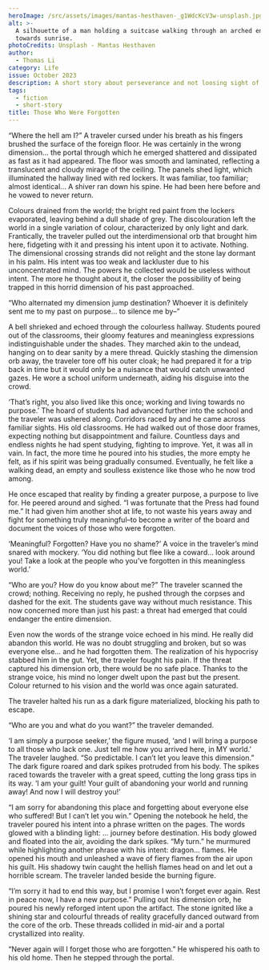 ```yaml
---
heroImage: /src/assets/images/mantas-hesthaven-_g1WdcKcV3w-unsplash.jpg
alt: >-
  A silhouette of a man holding a suitcase walking through an arched entryway
  towards sunrise.
photoCredits: Unsplash - Mantas Hesthaven
author:
  - Thomas Li
category: Life
issue: October 2023
description: A short story about perseverance and not loosing sight of one's goal.
tags:
  - fiction
  - short-story
title: Those Who Were Forgotten
---
```


“Where the hell am I?” A traveler cursed under his breath as his fingers brushed the surface of the foreign floor. He was certainly in the wrong dimension… the portal through which he emerged shattered and dissipated as fast as it had appeared. The floor was smooth and laminated, reflecting a translucent and cloudy mirage of the ceiling. The panels shed light, which illuminated the hallway lined with red lockers. It was familiar, too familiar; almost identical... A shiver ran down his spine. He had been here before and he vowed to never return.

&#x9;Colours drained from the world; the bright red paint from the lockers evaporated, leaving behind a dull shade of grey. The discolouration left the world in a single variation of colour, characterized by only light and dark. Frantically, the traveler pulled out the interdimensional orb that brought him here, fidgeting with it and pressing his intent upon it to activate. Nothing. The dimensional crossing strands did not relight and the stone lay dormant in his palm. His intent was too weak and lackluster due to his unconcentrated mind. The powers he collected would be useless without intent. The more he thought about it, the closer the possibility of being trapped in this horrid dimension of his past approached.

“Who alternated my dimension jump destination? Whoever it is definitely sent me to my past on purpose… to silence me by–”

A bell shrieked and echoed through the colourless hallway. Students poured out of the classrooms, their gloomy features and meaningless expressions indistinguishable under the shades. They marched akin to the undead, hanging on to dear sanity by a mere thread. Quickly stashing the dimension orb away, the traveler tore off his outer cloak; he had prepared it for a trip back in time but it would only be a nuisance that would catch unwanted gazes. He wore a school uniform underneath, aiding his disguise into the crowd.

‘That’s right, you also lived like this once; working and living towards no purpose.’ The hoard of students had advanced further into the school and the traveler was ushered along. Corridors raced by and he came across familiar sights. His old classrooms. He had walked out of those door frames, expecting nothing but disappointment and failure. Countless days and endless nights he had spent studying, fighting to improve. Yet, it was all in vain. In fact, the more time he poured into his studies, the more empty he felt, as if his spirit was being gradually consumed. Eventually, he felt like a walking dead, an empty and soulless existence like those who he now trod among.

&#x9;He once escaped that reality by finding a greater purpose, a purpose to live for. He peered around and sighed. “I was fortunate that the Press had found me.” It had given him another shot at life, to not waste his years away and fight for something truly meaningful–to become a writer of the board and document the voices of those who were forgotten.

&#x9;‘Meaningful? Forgotten? Have you no shame?’ A voice in the traveler’s mind snared with mockery. ‘You did nothing but flee like a coward… look around you! Take a look at the people who you’ve forgotten in this meaningless world.’

&#x9;“Who are you? How do you know about me?” The traveler scanned the crowd; nothing. Receiving no reply, he pushed through the corpses and dashed for the exit. The students gave way without much resistance. This now concerned more than just his past: a threat had emerged that could endanger the entire dimension.

Even now the words of the strange voice echoed in his mind. He really did abandon this world. He was no doubt struggling and broken, but so was everyone else… and he had forgotten them. The realization of his hypocrisy stabbed him in the gut. Yet, the traveler fought his pain. If the threat captured his dimension orb, there would be no safe place. Thanks to the strange voice, his mind no longer dwelt upon the past but the present. Colour returned to his vision and the world was once again saturated.

The traveler halted his run as a dark figure materialized, blocking his path to escape.

“Who are you and what do you want?” the traveler demanded.

‘I am simply a purpose seeker,’ the figure mused, ‘and I will bring a purpose to all those who lack one. Just tell me how you arrived here, in MY world.’ The traveler laughed. “So predictable. I can’t let you leave this dimension.” The dark figure roared and dark spikes protruded from his body. The spikes raced towards the traveler with a great speed, cutting the long grass tips in its way. ‘I am your guilt! Your guilt of abandoning your world and running away! And now I will destroy you!’

“I am sorry for abandoning this place and forgetting about everyone else who suffered! But I can’t let you win.” Opening the notebook he held, the traveler poured his intent into a phrase written on the pages. The words glowed with a blinding light: … journey before destination. His body glowed and floated into the air, avoiding the dark spikes. “My turn.” he murmured while highlighting another phrase with his intent: dragon… flames. He opened his mouth and unleashed a wave of fiery flames from the air upon his guilt. His shadowy twin caught the hellish flames head on and let out a horrible scream. The traveler landed beside the burning figure.

“I’m sorry it had to end this way, but I promise I won’t forget ever again. Rest in peace now, I have a new purpose.” Pulling out his dimension orb, he poured his newly reforged intent upon the artifact. The stone ignited like a shining star and colourful threads of reality gracefully danced outward from the core of the orb. These threads collided in mid-air and a portal crystallized into reality.

“Never again will I forget those who are forgotten.” He whispered his oath to his old home. Then he stepped through the portal.
